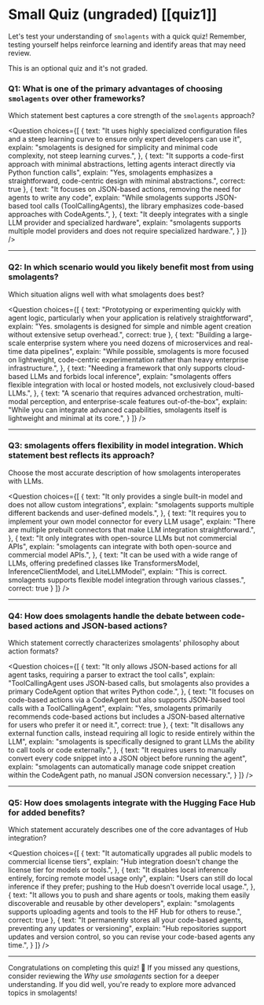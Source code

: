 # Small Quiz (ungraded) [[quiz1]]

Let's test your understanding of `smolagents` with a quick quiz! Remember, testing yourself helps reinforce learning and identify areas that may need review.

This is an optional quiz and it's not graded.

### Q1: What is one of the primary advantages of choosing `smolagents` over other frameworks?
Which statement best captures a core strength of the `smolagents` approach?

<Question
choices={[
  {
    text: "It uses highly specialized configuration files and a steep learning curve to ensure only expert developers can use it",
    explain: "smolagents is designed for simplicity and minimal code complexity, not steep learning curves.",
  },
  {
    text: "It supports a code-first approach with minimal abstractions, letting agents interact directly via Python function calls",
    explain: "Yes, smolagents emphasizes a straightforward, code-centric design with minimal abstractions.",
    correct: true
  },
  {
    text: "It focuses on JSON-based actions, removing the need for agents to write any code",
    explain: "While smolagents supports JSON-based tool calls (ToolCallingAgents), the library emphasizes code-based approaches with CodeAgents.",
  },
  {
    text: "It deeply integrates with a single LLM provider and specialized hardware",
    explain: "smolagents supports multiple model providers and does not require specialized hardware.",
  }
]}
/>

---

### Q2: In which scenario would you likely benefit most from using smolagents?
Which situation aligns well with what smolagents does best?

<Question
choices={[
  {
    text: "Prototyping or experimenting quickly with agent logic, particularly when your application is relatively straightforward",
    explain: "Yes. smolagents is designed for simple and nimble agent creation without extensive setup overhead.",
    correct: true
  },
  {
    text: "Building a large-scale enterprise system where you need dozens of microservices and real-time data pipelines",
    explain: "While possible, smolagents is more focused on lightweight, code-centric experimentation rather than heavy enterprise infrastructure.",
  },
  {
    text: "Needing a framework that only supports cloud-based LLMs and forbids local inference",
    explain: "smolagents offers flexible integration with local or hosted models, not exclusively cloud-based LLMs.",
  },
  {
    text: "A scenario that requires advanced orchestration, multi-modal perception, and enterprise-scale features out-of-the-box",
    explain: "While you can integrate advanced capabilities, smolagents itself is lightweight and minimal at its core.",
  }
]}
/>

---

### Q3: smolagents offers flexibility in model integration. Which statement best reflects its approach?
Choose the most accurate description of how smolagents interoperates with LLMs.

<Question
choices={[
  {
    text: "It only provides a single built-in model and does not allow custom integrations",
    explain: "smolagents supports multiple different backends and user-defined models.",
  },
  {
    text: "It requires you to implement your own model connector for every LLM usage",
    explain: "There are multiple prebuilt connectors that make LLM integration straightforward.",
  },
  {
    text: "It only integrates with open-source LLMs but not commercial APIs",
    explain: "smolagents can integrate with both open-source and commercial model APIs.",
  },
  {
    text: "It can be used with a wide range of LLMs, offering predefined classes like TransformersModel, InferenceClientModel, and LiteLLMModel",
    explain: "This is correct. smolagents supports flexible model integration through various classes.",
    correct: true
  }
]}
/>

---

### Q4: How does smolagents handle the debate between code-based actions and JSON-based actions?
Which statement correctly characterizes smolagents' philosophy about action formats?

<Question
choices={[
  {
    text: "It only allows JSON-based actions for all agent tasks, requiring a parser to extract the tool calls",
    explain: "ToolCallingAgent uses JSON-based calls, but smolagents also provides a primary CodeAgent option that writes Python code.",
  },
  {
    text: "It focuses on code-based actions via a CodeAgent but also supports JSON-based tool calls with a ToolCallingAgent",
    explain: "Yes, smolagents primarily recommends code-based actions but includes a JSON-based alternative for users who prefer it or need it.",
    correct: true
  },
  {
    text: "It disallows any external function calls, instead requiring all logic to reside entirely within the LLM",
    explain: "smolagents is specifically designed to grant LLMs the ability to call tools or code externally.",
  },
  {
    text: "It requires users to manually convert every code snippet into a JSON object before running the agent",
    explain: "smolagents can automatically manage code snippet creation within the CodeAgent path, no manual JSON conversion necessary.",
  }
]}
/>

---

### Q5: How does smolagents integrate with the Hugging Face Hub for added benefits?
Which statement accurately describes one of the core advantages of Hub integration?

<Question
choices={[
  {
    text: "It automatically upgrades all public models to commercial license tiers",
    explain: "Hub integration doesn't change the license tier for models or tools.",
  },
  {
    text: "It disables local inference entirely, forcing remote model usage only",
    explain: "Users can still do local inference if they prefer; pushing to the Hub doesn't override local usage.",
  },
  {
    text: "It allows you to push and share agents or tools, making them easily discoverable and reusable by other developers",
    explain: "smolagents supports uploading agents and tools to the HF Hub for others to reuse.",
    correct: true
  },
  {
    text: "It permanently stores all your code-based agents, preventing any updates or versioning",
    explain: "Hub repositories support updates and version control, so you can revise your code-based agents any time.",
  }
]}
/>

---

Congratulations on completing this quiz! 🎉 If you missed any questions, consider reviewing the *Why use smolagents* section for a deeper understanding. If you did well, you're ready to explore more advanced topics in smolagents!
